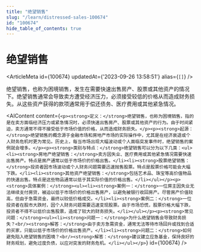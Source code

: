 ```yaml
---
title: "绝望销售"
slug: "/learn/distressed-sales-100674"
id: "100674"
hide_table_of_contents: true
---
```



# 绝望销售

<ArticleMeta id={100674} updatedAt={'2023-09-26 13:58:51'} alias={`[]`} />
<div className='border-solid border-b border-t-0 my-4 border-[var(--ifm-color-gray-300)]' />

绝望销售，也称为困境销售，发生在需要快速出售房产、股票或其他资产的情况下。绝望销售通常会导致卖方遭受经济压力，必须接受较低的价格从而造成财务损失。从这些资产获得的款项通常用于偿还债务、医疗费用或其他紧急情况。

<AIContent content={`<p><strong>定义：</strong>绝望销售，也称为困境销售，指的是在卖方面临经济压力或紧急情况时，必须快速出售房产、股票或其他资产的行为。由于时间紧迫，卖方通常不得不接受低于市场价值的价格，从而造成财务损失。</p><p><strong>起源：</strong>绝望销售的概念源于金融市场和房地产市场的实际操作中，尤其是在经济衰退或个人财务危机时更为常见。历史上，每当市场出现大幅波动或个人面临突发事件时，绝望销售的案例就会增多。</p><p><strong>类别与特点：</strong>绝望销售可以分为以下几类：<ul><li><strong>房地产绝望销售：</strong>卖方因失业、医疗费用或其他紧急情况需要快速出售房产。特点是房产通常以低于市场价的价格出售。</li><li><strong>股票绝望销售：</strong>投资者因市场波动或个人财务问题需要迅速抛售股票。特点是股票价格可能会大幅下跌。</li><li><strong>其他资产绝望销售：</strong>包括艺术品、珠宝等高价值物品的快速出售。特点是这些物品通常以低于其实际价值的价格出售。</li></ul></p><p><strong>具体案例：</strong><ul><li><strong>案例一：</strong>一位房主因失业无法继续支付房贷，被迫以低于市场价的价格出售房产，以避免被银行收回房产。尽管房产价值较高，但由于急需资金，最终以较低价格成交。</li><li><strong>案例二：</strong>一位投资者在股市大跌时，因个人财务问题需要迅速变现股票。由于市场恐慌，股票价格大幅下跌，投资者不得不以低价出售股票，造成了较大的财务损失。</li></ul></p><p><strong>常见问题：</strong><ul><li><strong>问题一：</strong>为什么绝望销售会导致财务损失？<br/><strong>解答：</strong>由于卖方急需资金，通常无法等待市场回升或找到合适的买家，只能以低于市场价的价格出售资产。</li><li><strong>问题二：</strong>如何避免陷入绝望销售的困境？<br/><strong>解答：</strong>建议建立应急基金，保持良好的财务规划，避免过度负债，以应对突发的财务危机。</li></ul></p>`} id={100674} />
